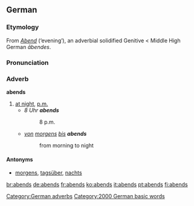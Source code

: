 ==German==

===Etymology===
From ''[[Abend]]'' (‘evening’), an adverbial solidified Genitive < Middle High German ''ābendes''.

===Pronunciation===
{{IPA|[ˈaːbnts]}}

===Adverb===
'''abends'''

# [[at night]], [[p.m.]]
#* ''8 Uhr '''abends'''''
#*: 8 p.m.
#* ''[[von]] [[morgens]] [[bis]] '''abends'''''
#*: from morning to night

====Antonyms====
*[[morgens]], [[tagsüber]], [[nachts]]

[[Category:German adverbs]]
[[Category:2000 German basic words]]

[[br:abends]]
[[de:abends]]
[[fr:abends]]
[[ko:abends]]
[[it:abends]]
[[pt:abends]]
[[fi:abends]]